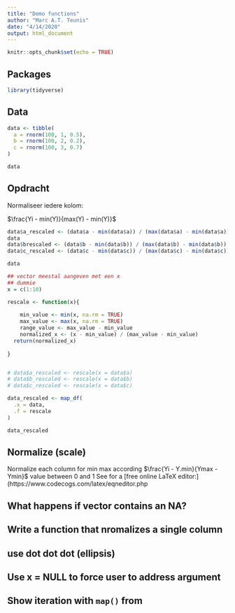 ```yaml
---
title: "Demo functions"
author: "Marc A.T. Teunis"
date: "4/14/2020"
output: html_document
---
```


```r
knitr::opts_chunk$set(echo = TRUE)
```

## Packages
```r
library(tidyverse)
```

## Data
```r
data <- tibble(
  a = rnorm(100, 1, 0.5),
  b = rnorm(100, 2, 0.2),
  c = rnorm(100, 3, 0.7)
)

data

```

## Opdracht
Normaliseer iedere kolom:

$\frac{Yi - min(Y)}{max(Y) - min(Y)}$

```r
data$a_rescaled <- (data$a - min(data$a)) / (max(data$a) - min(data$a))
data
data$brescaled <- (data$b - min(data$b)) / (max(data$b) - min(data$b))
data$c_rescaled <- (data$c - min(data$c)) / (max(data$c) - min(data$c))

data


```

```r
## vector meestal aangeven met een x
## dummie 
x = c(1:10)

rescale <- function(x){
  
    min_value <- min(x, na.rm = TRUE)
    max_value <- max(x, na.rm = TRUE)
    range_value <- max_value - min_value
    normalized_x <- (x - min_value) / (max_value - min_value)
  return(normalized_x)
  
}


# data$a_rescaled <- rescale(x = data$a)
# data$b_rescaled <- rescale(x = data$b)
# data$c_rescaled <- rescale(x = data$c)

data_rescaled <- map_df(
  .x = data,
  .f = rescale
)

data_rescaled
```






## Normalize (scale)
Normalize each column for min max according $\frac{Yi - Y.min}{Ymax - Ymin}$
value between 0 and 1
See for a [free online LaTeX editor:](https://www.codecogs.com/latex/eqneditor.php

## What happens if vector contains an NA?


## Write a function that nromalizes a single column

## use dot dot dot (ellipsis)

## Use x = NULL to force user to address argument

## Show iteration with `map()` from 
